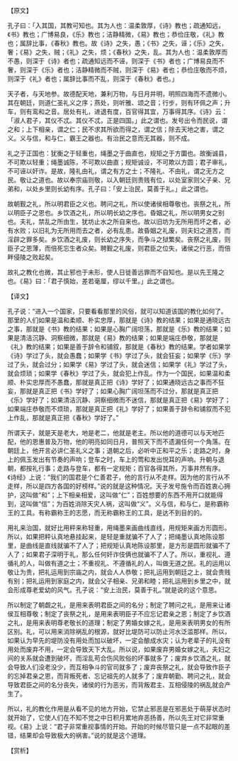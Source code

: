 

【原文】

孔子曰：「入其国，其教可知也。其为人也：温柔敦厚，《诗》教也；疏通知远，《书》教也；广博易良，《乐》教也；洁静精微，《易》教也；恭俭庄敬，《礼》教也；属辞比事，《春秋》教也。故《诗》之失，愚；《书》之失，诬；《乐》之失，奢；《易》之失，贼；《礼》之失，烦；《春秋》之失，乱。其为人也：温柔敦厚而不愚，则深于《诗》者也；疏通知远而不诬，则深于《书》者也；广博易良而不奢，则深于《乐》者也；洁静精微而不贼，则深于《易》者也；恭俭庄敬而不烦，则深于《礼》者也；属辞比事而不乱，则深于《春秋》者也。」

天子者，与天地参。故德配天地，兼利万物，与日月并明，明照四海而不遗微小。其在朝廷，则道仁圣礼义之序；燕处，则听雅、颂之音；行步，则有环佩之声；升车，则有鸾和之音。居处有礼，进退有度，百官得其宜，万事得其序。《诗》云：「淑人君子，其仪不忒。其仪不忒，正是四国。」此之谓也。发号出令而民说，谓之和；上下相亲，谓之仁；民不求其所欲而得之，谓之信；除去天地之害，谓之义。义与信，和与仁，霸王之器也。有治民之意而无其器，则不成。

礼之于正国也：犹衡之于轻重也，绳墨之于曲直也，规矩之于方圜也。故衡诚县，不可欺以轻重；绳墨诚陈，不可欺以曲直；规矩诚设，不可欺以方圆；君子审礼，不可诬以奸诈。是故，隆礼由礼，谓之有方之士；不隆礼、不由礼，谓之无方之民。敬让之道也。故以奉宗庙则敬，以入朝廷则贵贱有位，以处室家则父子亲、兄弟和，以处乡里则长幼有序。孔子曰：「安上治民，莫善于礼。」此之谓也。

故朝觐之礼，所以明君臣之义也。聘问之礼，所以使诸侯相尊敬也。丧祭之礼，所以明臣子之恩也。乡饮酒之礼，所以明长幼之序也。昏姻之礼，所以明男女之别也。夫礼，禁乱之所由生，犹坊止水之所自来也。故以旧坊为无所用而坏之者，必有水败；以旧礼为无所用而去之者，必有乱患。故昏姻之礼废，则夫妇之道苦，而淫辟之罪多矣。乡饮酒之礼废，则长幼之序失，而争斗之狱繁矣。丧祭之礼废，则臣子之恩薄，而倍死忘生者众矣。聘觐之礼废，则君臣之位失，诸侯之行恶，而倍畔侵陵之败起矣。

故礼之教化也微，其止邪也于未形，使人日徙善远罪而不自知也。是以先王隆之也。《易》曰：「君子慎始，差若毫厘，缪以千里。」此之谓也。

【译文】

孔子说：“进入一个国家，只要看看那里的风俗，就可以知道该国的教化如何了。那里的人们如果是温和柔顺、朴实忠厚，那就是《诗》教的结果；如果是通晓远古之事，那就是《书》教的结果；如果是心胸广阔坦荡，那就是《乐》教的结果；如果是清洁沉静、洞察细微，那就是《易》教的结果；如果是端庄恭敬，那就是《礼》教的结果；如果是善于辞令和铺叙，那就是《春秋》教的结果。学者如果学《诗》学过了头，就会愚蠢；如果学《书》学过了头，就会狂妄；如果学《乐》学过了头，就会过分；如果学《易》学过了头，就会迷信；如果学《礼》学过了头，就会烦琐；如果学《春秋》学过了头，就会犯上作乱。作为一个国民，如果温和柔顺、朴实忠厚而不愚蠢，那就是真正把《诗》学好了；如果通晓远古之事而不狂妄，那就是真正把《书》学好了；如果心胸广阔坦荡而不过分，那就是真正把《乐》学好了；如果清洁沉静、洞察细微而不迷信，那就是真正把《易》学好了；如果端庄恭敬而不烦琐，那就是真正把《礼》学好了；如果善于辞令和铺叙而不犯上作乱，那就是真正把《春秋》学好了。”

所谓天子，就是天是老大，地是老二，他就是老主。所以他的道德可以与天地匹配，他的恩惠普及万物，他的明亮如同日月，普照天下而不遗漏任何一个角落。在朝廷上，他开言必讲仁圣礼义之事；退朝之后，必听中正和平之乐；走路之时，身上的佩玉发出有节奏的声响；登车之时，车上的莺和发出悦耳的声响。升朝与退朝，都按礼行事；走路与登车，都有一定规矩；百官各得其所，万事井然有序。《诗经》上说：“我们的国君是个仁善君子，他的言行从不走样。因为他的言行从不走样，所以是四方各国的好榜样。”说的就是这种情况。天子发号施令而百姓衷心拥护，这叫做“和”；上下相亲相爱，这叫做“仁”；百姓想要的东西不用开口就能得到，这叫做“信”；为百姓消除天灾人祸，这叫做“义”。义与信，和与仁，是称霸称王的工具。有称霸称王的志愿，而无称霸称王的工具，是达不到目的的。

用礼来治国，就好比用秤来称轻重，用绳墨来画曲线直线，用规矩来画方形圆形。所以，如果把秤认真地悬挂起来，是轻是重就骗不了人了；把绳墨认真地陈设那里，是曲线是直线就骗不了人了；把规矩认真地陈设那里，是方形是圆形就骗不了人了；如果君子深明于礼，那么任何奸诈伎俩也就骗不了人了。所以，重视礼、遵循礼的人，叫做有道之士；不重视礼、不遵循礼的人，叫做无道之民。礼的运用以敬让为贵，把礼运用到宗庙之内，就会人人恭敬；把礼运用到朝廷之上，就会贵贱有别；把礼运用到家庭之内，就会父子相亲、兄弟和睦；把礼运用到乡里之中，就会形成尊老爱幼的风气。孔子说：“安上治民，莫善于礼。”就是说的这个意思。

所以制定了朝觑之礼，是用来表明君臣之间的名分；制定了聘问之礼，是用来让诸侯互相尊敬；制定了丧祭之礼，是用来表明臣子不应忘记君亲之恩；制定了乡饮酒之礼，是用来表明尊老敬长的道理；制定了男婚女嫁之礼，是用来表明男女的有所区别。礼，可以用来消除祸乱的根源，就好比堤防可以防止河水泛滥那样。所以，如果认为早先的堤防没有用处而加以破坏，一定会酿成水灾；认为老辈子的礼没有用处而废弃不用，一定会导致天下大乱。所以说，如果废弃男婚女嫁之礼，夫妇之间的关系就会遭到破坏，而淫乱苟合伤风败俗的坏事就多了；废弃乡饮酒之礼，就会导致人们没老没少，而互相争斗的官司就多了；废弃丧祭之礼，就会导致作臣子的忘掉君亲之恩，而背叛死者、忘记祖先的人就多了；废弃朝勤、聘问之礼，就会导致君臣之间的名分丧失，诸侯的行为恶劣，而背叛君主、互相侵陵的祸乱就会产生了。

所以，礼的教化作用是从看不见的地方开始，它禁止邪恶是在邪恶处于萌芽状态时就开始了，它使人们在不知不觉之中日积月累地弃恶扬善，所以先王对它非常重视。《易》上说：“君子非常重视事情的开始。开始的时候尽管只是一点不起眼的差错，结果却会导致极大的祸害。”说的就是这个道理。

【赏析】

